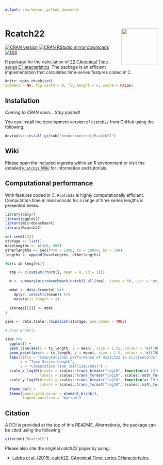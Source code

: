 ```yaml
---
output: rmarkdown::github_document
---
```


# Rcatch22 <img src="man/figures/logo.png" align="right" width="120" />

[![CRAN version](http://www.r-pkg.org/badges/version/Rcatch22)](http://www.r-pkg.org/pkg/Rcatch22)
[![CRAN RStudio mirror downloads](http://cranlogs.r-pkg.org/badges/Rcatch22)](http://www.r-pkg.org/pkg/Rcatch22)
[![DOI](https://zenodo.org/badge/353530083.svg)](https://zenodo.org/badge/latestdoi/353530083)

R package for the calculation of [22 CAnonical Time-series CHaracteristics](https://github.com/chlubba/catch22). The package is an efficient implementation that calculates time-series features coded in C.

```r
knitr::opts_chunk$set(
comment = NA, fig.width = 8, fig.height = 6, cache = FALSE)
```

## Installation

*Coming to CRAN soon... Stay posted!*

You can install the development version of `Rcatch22` from GitHub using the following:

```r
devtools::install_github("hendersontrent/Rcatch22")
```

## Wiki

Please open the included vignette within an R environment or visit the detailed [`Rcatch22` Wiki](https://github.com/hendersontrent/Rcatch22/wiki) for information and tutorials.

## Computational performance

With features coded in C, `Rcatch22` is highly computationally efficient. Computation time in *milliseconds* for a range of time series lengths is presented below.

```r
library(dplyr)
library(ggplot2)
library(microbenchmark)
library(Rcatch22)

set.seed(123)
storage <- list()
baselengths <- c(100, 500)
otherlengths <- seq(from = 1000, to = 10000, by = 500)
lengths <- append(baselengths, otherlengths)

for(i in lengths){

  tmp <- c(cumsum(rnorm(i, mean = 0, sd = 1)))

  m <- summary(microbenchmark(catch22_all(tmp), times = 50, unit = "ms"))

  mdat <- data.frame(m) %>%
    dplyr::select(c(mean)) %>%
    mutate(ts_length = i)
    
  storage[[i]] <- mdat
}
  
sims <- data.table::rbindlist(storage, use.names = TRUE)
```

```r
# Draw graphic

sims %>%
  ggplot() +
  geom_line(aes(x = ts_length, y = mean), size = 1.15, colour = "#1f78b4") +
  geom_point(aes(x = ts_length, y = mean), size = 2.5, colour = "#1f78b4") +
  labs(title = "Computational performance of Rcatch22 in milliseconds",
       x = "Time Series Length",
       y = "Computation Time (milliseconds)") +
  scale_x_log10(breaks = scales::trans_breaks("log10", function(x) 10^x),
                labels = scales::trans_format("log10", scales::math_format(10^.x))) +
  scale_y_log10(breaks = scales::trans_breaks("log10", function(x) 10^x),
                labels = scales::trans_format("log10", scales::math_format(10^.x))) +
  theme_bw() +
  theme(panel.grid.minor = element_blank(),
        legend.position = "bottom")
```

## Citation

A DOI is provided at the top of this README. Alternatively, the package can be cited using the following:

```r
citation("Rcatch22")
```

Please also cite the original *catch22* paper by using:

* [Lubba et al. (2019). catch22: CAnonical Time-series CHaracteristics.](https://link.springer.com/article/10.1007/s10618-019-00647-x)
